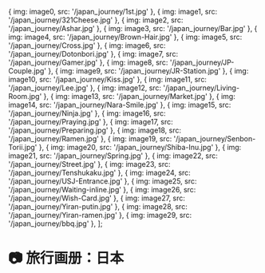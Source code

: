 

   { img: image0, src: '/japan_journey/1st.jpg' },
   { img: image1, src: '/japan_journey/321Cheese.jpg' },
   { img: image2, src: '/japan_journey/Ashar.jpg' },
   { img: image3, src: '/japan_journey/Bar.jpg' },
   { img: image4, src: '/japan_journey/Brown-Hair.jpg' },
   { img: image5, src: '/japan_journey/Cross.jpg' },
   { img: image6, src: '/japan_journey/Dotonbori.jpg' },
   { img: image7, src: '/japan_journey/Gamer.jpg' },
   { img: image8, src: '/japan_journey/JP-Couple.jpg' },
   { img: image9, src: '/japan_journey/JR-Station.jpg' },
   { img: image10, src: '/japan_journey/Kiss.jpg' },
   { img: image11, src: '/japan_journey/Lee.jpg' },
   { img: image12, src: '/japan_journey/Living-Room.jpg' },
   { img: image13, src: '/japan_journey/Market.jpg' },
   { img: image14, src: '/japan_journey/Nara-Smile.jpg' },
   { img: image15, src: '/japan_journey/Ninja.jpg' },
   { img: image16, src: '/japan_journey/Praying.jpg' },
   { img: image17, src: '/japan_journey/Preparing.jpg' },
   { img: image18, src: '/japan_journey/Ramen.jpg' },
   { img: image19, src: '/japan_journey/Senbon-Torii.jpg' },
   { img: image20, src: '/japan_journey/Shiba-Inu.jpg' },
   { img: image21, src: '/japan_journey/Spring.jpg' },
   { img: image22, src: '/japan_journey/Street.jpg' },
   { img: image23, src: '/japan_journey/Tenshukaku.jpg' },
   { img: image24, src: '/japan_journey/USJ-Entrance.jpg' },
   { img: image25, src: '/japan_journey/Waiting-inline.jpg' },
   { img: image26, src: '/japan_journey/Wish-Card.jpg' },
   { img: image27, src: '/japan_journey/Yiran-putin.jpg' },
   { img: image28, src: '/japan_journey/Yiran-ramen.jpg' },
   { img: image29, src: '/japan_journey/bbq.jpg' },
];

# 📷 旅行画册：日本

<br/>

<Gallery images={images} />
